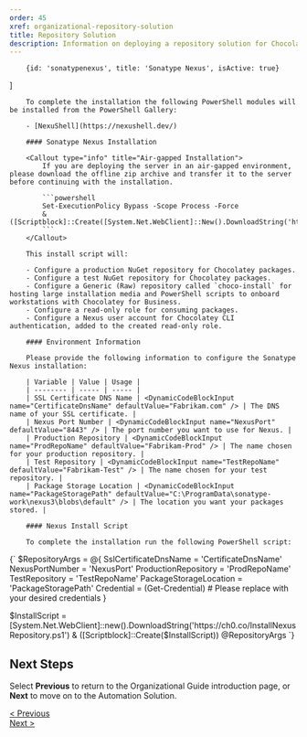 ```yaml
---
order: 45
xref: organizational-repository-solution
title: Repository Solution
description: Information on deploying a repository solution for Chocolatey For Business
---
```


<OrgGuideRepositoryIntro />

        {id: 'sonatypenexus', title: 'Sonatype Nexus', isActive: true}
]

<TabsTabContainer content={repository} />
<TabsPaneContainer>
    <TabsPane content={repository[0]}>
        <SonatypeNexusHardwareRecommendations />

        To complete the installation the following PowerShell modules will be installed from the PowerShell Gallery:

        - [NexuShell](https://nexushell.dev/)

        #### Sonatype Nexus Installation

        <Callout type="info" title="Air-gapped Installation">
            If you are deploying the server in an air-gapped environment, please download the offline zip archive and transfer it to the server before continuing with the installation.

            ```powershell
            Set-ExecutionPolicy Bypass -Scope Process -Force
            & ([Scriptblock]::Create([System.Net.WebClient]::New().DownloadString('https://ch0.co/PrepareNexusOffline.ps1')))
            ```
        </Callout>

        This install script will:

        - Configure a production NuGet repository for Chocolatey packages.
        - Configure a test NuGet repository for Chocolatey packages.
        - Configure a Generic (Raw) repository called `choco-install` for hosting large installation media and PowerShell scripts to onboard workstations with Chocolatey for Business.
        - Configure a read-only role for consuming packages.
        - Configure a Nexus user account for Chocolatey CLI authentication, added to the created read-only role.

        #### Environment Information

        Please provide the following information to configure the Sonatype Nexus installation:

        | Variable | Value | Usage |
        | -------- | ----- | ----- |
        | SSL Certificate DNS Name | <DynamicCodeBlockInput name="CertificateDnsName" defaultValue="Fabrikam.com" /> | The DNS name of your SSL certificate. |
        | Nexus Port Number | <DynamicCodeBlockInput name="NexusPort" defaultValue="8443" /> | The port number you want to use for Nexus. |
        | Production Repository | <DynamicCodeBlockInput name="ProdRepoName" defaultValue="Fabrikam-Prod" /> | The name chosen for your production repository. |
        | Test Repository | <DynamicCodeBlockInput name="TestRepoName" defaultValue="Fabrikam-Test" /> | The name chosen for your test repository. |
        | Package Storage Location | <DynamicCodeBlockInput name="PackageStoragePath" defaultValue="C:\ProgramData\sonatype-work\nexus3\blobs\default" /> | The location you want your packages stored. |

        #### Nexus Install Script

        To complete the installation run the following PowerShell script:

<DynamicCodeBlock language="powershell">
{`
$RepositoryArgs = @{
    SslCertificateDnsName = 'CertificateDnsName'
    NexusPortNumber = 'NexusPort'
    ProductionRepository = 'ProdRepoName'
    TestRepository = 'TestRepoName'
    PackageStorageLocation = 'PackageStoragePath'
    Credential = (Get-Credential) # Please replace with your desired credentials
}

$InstallScript = [System.Net.WebClient]::new().DownloadString('https://ch0.co/InstallNexusRepository.ps1')
& ([Scriptblock]::Create($InstallScript)) @RepositoryArgs
`}
</DynamicCodeBlock>
<Xref title="Back To Top" value="organizational-repository-solution"/>
    </TabsPane>
</TabsPaneContainer>

## Next Steps

Select **Previous** to return to the Organizational Guide introduction page, or **Next** to move on to the Automation Solution.

<div class="d-flex justify-content-between align-items-center">
    <a role="button" class="btn btn-primary btn-lg" href="/en-us/guides/organizations/new-organizational-deployment-guide/">< Previous</a>
    <div>
        <a role="button" class="btn btn-primary btn-lg" href="/en-us/guides/organizations/new-organizational-deployment-guide/automation-solution">Next ></a>
    </div>
</div>